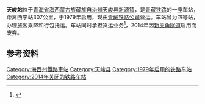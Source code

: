 {{Infobox China railway station
|车站名称 = <s>天峻站</s>
|图片 = 
|图片介绍 = 
|车站拼音 = Tianjun
|英文名称 = Tianjun Railway Station
|车站代码 = 43679<ref>{{cite book|title=中华人民共和国铁路车站代码（GB/T 10302-2010）|publisher=中国标准出版社|year=2010|isbn=155066140495|ignore-isbn-error=true|pages=35}}</ref>
|电报码 = TIO
|拼音码 = TJU
|车站地址 = [[青海省|青海省]][[海西蒙古族藏族自治州|海西蒙古族藏族自治州]][[天峻县|天峻县]][[新源镇_(天峻县)|新源镇]]
|坐标 = {{coord|37.226881|N|99.020036|E|display=inline,title}}
|线路 = [[青藏铁路|青藏铁路]]
|车站等级 = [[四等站_(中铁)|四等站]]
}}
'''天峻站'''位于[[青海省|青海省]][[海西蒙古族藏族自治州|海西蒙古族藏族自治州]][[天峻县|天峻县]][[新源镇_(天峻县)|新源镇]]，是[[青藏铁路|青藏铁路]]的一座车站，距离西宁站307公里，于1979年启用，现由[[青藏铁路公司|青藏铁路公司]]营运。车站曾为四等站，办理旅客乘降和行包托运。车站同时承担货运业务<ref>{{cite book|title=中国铁路站名词典|author=孙本祥|publisher=中国铁道出版社|date=2003年4月}}</ref>，2014年因[[新关角隧道|新关角隧道]]启用而废弃。

== 参考资料 ==
{{reflist}}

{{青藏铁路}}

{{China-rail-stub}}
[[Category:海西州鐵路車站|Category:海西州鐵路車站]]
[[Category:天峻县|Category:天峻县]]
[[Category:1979年启用的铁路车站|Category:1979年启用的铁路车站]]
[[Category:2014年关闭的铁路车站|Category:2014年关闭的铁路车站]]